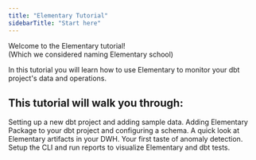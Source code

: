 ```yaml
---
title: "Elementary Tutorial"
sidebarTitle: "Start here"
---
```


Welcome to the Elementary tutorial!<br/>
(Which we considered naming Elementary school)<br/>

In this tutorial you will learn how to use Elementary to monitor your dbt project's data and operations.


## This tutorial will walk you through:

<CardGroup cols={1}>
  <Card title="1. Setting up Your Tutorial Environment" icon="screwdriver-wrench" iconType="duotone" color="#FF4775" href="../tutorial/setup">
  Setting up a new dbt project and adding sample data.
  </Card>
  <Card title="2. Installing Elementary Packages" icon="folder-arrow-down" iconType="duotone" color="#FF4775" href="../tutorial/installing-elementary">
  Adding Elementary Package to your dbt project and configuring a schema.  
  </Card>
  <Card title="3. Viewing and Understanding dbt Artifacts" icon="monitor-waveform" iconType="duotone" color="#FF4775" href="../tutorial/viewing-artifacts">
  A quick look at Elementary artifacts in your DWH.
  </Card>
  <Card title="4. Adding Elementary Tests" icon="list-check" iconType="duotone" color="#FF4775" href="../tutorial/adding-elementary-tests">
  Your first taste of anomaly detection.
  </Card>
  <Card title="5. Generating Elementary Reports with the CLI" icon="browser" iconType="duotone" color="#FF4775" href="../tutorial/running-elementary">
  Setup the CLI and run reports to visualize Elementary and dbt tests.
  </Card>
</CardGroup>
